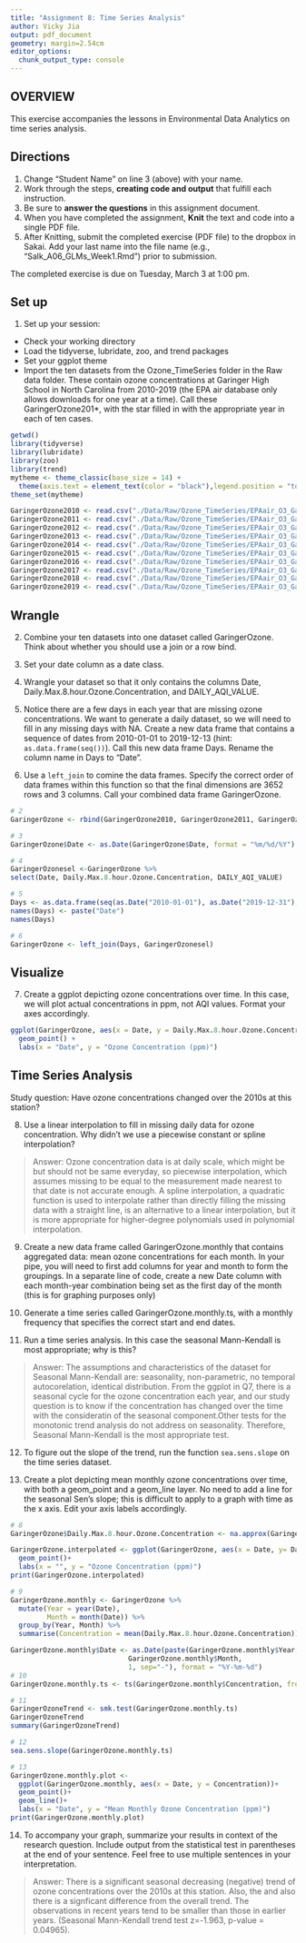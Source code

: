 ```yaml
---
title: "Assignment 8: Time Series Analysis"
author: Vicky Jia
output: pdf_document
geometry: margin=2.54cm
editor_options: 
  chunk_output_type: console
---
```


## OVERVIEW

This exercise accompanies the lessons in Environmental Data Analytics on time series analysis. 

## Directions
1. Change "Student Name" on line 3 (above) with your name.
3. Work through the steps, **creating code and output** that fulfill each instruction.
4. Be sure to **answer the questions** in this assignment document.
6. When you have completed the assignment, **Knit** the text and code into a single PDF file.
8. After Knitting, submit the completed exercise (PDF file) to the dropbox in Sakai. Add your last name into the file name (e.g., "Salk_A06_GLMs_Week1.Rmd") prior to submission.

The completed exercise is due on Tuesday, March 3 at 1:00 pm.

## Set up 
1. Set up your session:

* Check your working directory
* Load the tidyverse, lubridate, zoo, and trend packages
* Set your ggplot theme
* Import the ten datasets from the Ozone_TimeSeries folder in the Raw data folder. These contain ozone concentrations at Garinger High School in North Carolina from 2010-2019 (the EPA air database only allows downloads for one year at a time). Call these GaringerOzone201*, with the star filled in with the appropriate year in each of ten cases.

```r
getwd()
library(tidyverse)
library(lubridate)
library(zoo)
library(trend)
mytheme <- theme_classic(base_size = 14) +
  theme(axis.text = element_text(color = "black"),legend.position = "top") 
theme_set(mytheme)

GaringerOzone2010 <- read.csv("./Data/Raw/Ozone_TimeSeries/EPAair_O3_GaringerNC2010_raw.csv")
GaringerOzone2011 <- read.csv("./Data/Raw/Ozone_TimeSeries/EPAair_O3_GaringerNC2011_raw.csv")
GaringerOzone2012 <- read.csv("./Data/Raw/Ozone_TimeSeries/EPAair_O3_GaringerNC2012_raw.csv")
GaringerOzone2013 <- read.csv("./Data/Raw/Ozone_TimeSeries/EPAair_O3_GaringerNC2013_raw.csv")
GaringerOzone2014 <- read.csv("./Data/Raw/Ozone_TimeSeries/EPAair_O3_GaringerNC2014_raw.csv")
GaringerOzone2015 <- read.csv("./Data/Raw/Ozone_TimeSeries/EPAair_O3_GaringerNC2015_raw.csv")
GaringerOzone2016 <- read.csv("./Data/Raw/Ozone_TimeSeries/EPAair_O3_GaringerNC2016_raw.csv")
GaringerOzone2017 <- read.csv("./Data/Raw/Ozone_TimeSeries/EPAair_O3_GaringerNC2017_raw.csv")
GaringerOzone2018 <- read.csv("./Data/Raw/Ozone_TimeSeries/EPAair_O3_GaringerNC2018_raw.csv")
GaringerOzone2019 <- read.csv("./Data/Raw/Ozone_TimeSeries/EPAair_O3_GaringerNC2019_raw.csv")

```

## Wrangle

2. Combine your ten datasets into one dataset called GaringerOzone. Think about whether you should use a join or a row bind. 

3. Set your date column as a date class.

4. Wrangle your dataset so that it only contains the columns Date, Daily.Max.8.hour.Ozone.Concentration, and DAILY_AQI_VALUE. 

5. Notice there are a few days in each year that are missing ozone concentrations. We want to generate a daily dataset, so we will need to fill in any missing days with NA. Create a new data frame that contains a sequence of dates from 2010-01-01 to 2019-12-13 (hint: `as.data.frame(seq())`). Call this new data frame Days. Rename the column name in Days to "Date".

6. Use a `left_join` to comine the data frames. Specify the correct order of data frames within this function so that the final dimensions are 3652 rows and 3 columns. Call your combined data frame GaringerOzone. 

```r
# 2 
GaringerOzone <- rbind(GaringerOzone2010, GaringerOzone2011, GaringerOzone2012, GaringerOzone2013, GaringerOzone2014, GaringerOzone2015, GaringerOzone2016, GaringerOzone2017, GaringerOzone2018, GaringerOzone2019)

# 3
GaringerOzone$Date <- as.Date(GaringerOzone$Date, format = "%m/%d/%Y")

# 4
GaringerOzonesel <-GaringerOzone %>%
select(Date, Daily.Max.8.hour.Ozone.Concentration, DAILY_AQI_VALUE)

# 5
Days <- as.data.frame(seq(as.Date("2010-01-01"), as.Date("2019-12-31"), "day"))
names(Days) <- paste("Date")
names(Days)

# 6
GaringerOzone <- left_join(Days, GaringerOzonesel)

```

## Visualize

7. Create a ggplot depicting ozone concentrations over time. In this case, we will plot actual concentrations in ppm, not AQI values. Format your axes accordingly.

```r
ggplot(GaringerOzone, aes(x = Date, y = Daily.Max.8.hour.Ozone.Concentration)) + 
  geom_point() +
  labs(x = "Date", y = "Ozone Concentration (ppm)")

```

## Time Series Analysis

Study question: Have ozone concentrations changed over the 2010s at this station? 

8. Use a linear interpolation to fill in missing daily data for ozone concentration. Why didn't we use a piecewise constant or spline interpolation?

> Answer: Ozone concentration data is at daily scale, which might be but should not be same everyday, so piecewise interpolation, which assumes missing to be equal to the measurement made nearest to that date is not accurate enough. A spline interpolation, a quadratic function is used to interpolate rather than directly filling the missing data with a straight line, is an alternative to a linear interpolation, but it is more appropriate for higher-degree polynomials used in polynomial interpolation.

9. Create a new data frame called GaringerOzone.monthly that contains aggregated data: mean ozone concentrations for each month. In your pipe, you will need to first add columns for year and month to form the groupings. In a separate line of code, create a new Date column with each month-year combination being set as the first day of the month (this is for graphing purposes only)

10. Generate a time series called GaringerOzone.monthly.ts, with a monthly frequency that specifies the correct start and end dates. 

11. Run a time series analysis. In this case the seasonal Mann-Kendall is most appropriate; why is this?

> Answer: The assumptions and characteristics of the dataset for Seasonal Mann-Kendall are: seasonality, non-parametric, no temporal autocorelation, identical distribution. From the ggplot in Q7, there is a seasonal cycle for the ozone concentration each year, and our study question is to know if the concentration has changed over the time with the consideratin of the seasonal component.Other tests for the monotonic trend analysis do not address on seasonality. Therefore, Seasonal Mann-Kendall is the most appropriate test.

12. To figure out the slope of the trend, run the function `sea.sens.slope` on the time series dataset. 

13. Create a plot depicting mean monthly ozone concentrations over time, with both a geom_point and a geom_line layer. No need to add a line for the seasonal Sen's slope; this is difficult to apply to a graph with time as the x axis. Edit your axis labels accordingly.

```r
# 8
GaringerOzone$Daily.Max.8.hour.Ozone.Concentration <- na.approx(GaringerOzone$Daily.Max.8.hour.Ozone.Concentration)

GaringerOzone.interpolated <- ggplot(GaringerOzone, aes(x = Date, y= Daily.Max.8.hour.Ozone.Concentration))+
  geom_point()+
  labs(x = "", y = "Ozone Concentration (ppm)")
print(GaringerOzone.interpolated)

# 9
GaringerOzone.monthly <- GaringerOzone %>%
  mutate(Year = year(Date),
         Month = month(Date)) %>%
  group_by(Year, Month) %>%
  summarise(Concentration = mean(Daily.Max.8.hour.Ozone.Concentration))

GaringerOzone.monthly$Date <- as.Date(paste(GaringerOzone.monthly$Year,
                             GaringerOzone.monthly$Month,
                             1, sep="-"), format = "%Y-%m-%d")
# 10
GaringerOzone.monthly.ts <- ts(GaringerOzone.monthly$Concentration, frequency = 12, start = c(2010,1,1), end = c(2019,12,1))

# 11
GaringerOzoneTrend <- smk.test(GaringerOzone.monthly.ts) 
GaringerOzoneTrend
summary(GaringerOzoneTrend)

# 12
sea.sens.slope(GaringerOzone.monthly.ts)

# 13
GaringerOzone.monthly.plot <- 
  ggplot(GaringerOzone.monthly, aes(x = Date, y = Concentration))+
  geom_point()+
  geom_line()+
  labs(x = "Date", y = "Mean Monthly Ozone Concentration (ppm)")
print(GaringerOzone.monthly.plot)

```

14. To accompany your graph, summarize your results in context of the research question. Include output from the statistical test in parentheses at the end of your sentence. Feel free to use multiple sentences in your interpretation.

> Answer: 
There is a significant seasonal decreasing (negative) trend of ozone concentrations over the 2010s at this station. Also, the and also there is a signficant difference from the overall trend. The observations in recent years tend to be smaller than those in earlier years. (Seasonal Mann-Kendall trend test z=-1.963, p-value = 0.04965).